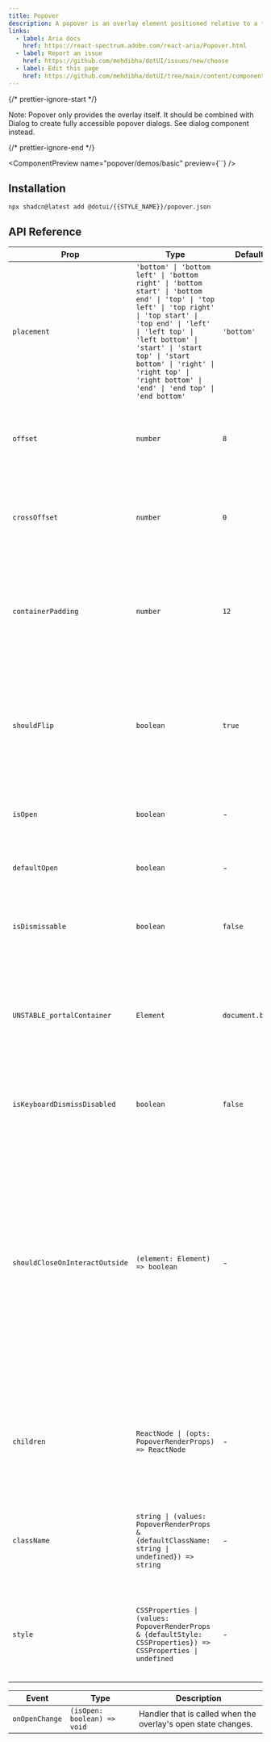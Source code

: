 ```yaml
---
title: Popover
description: A popover is an overlay element positioned relative to a trigger.
links:
  - label: Aria docs
    href: https://react-spectrum.adobe.com/react-aria/Popover.html
  - label: Report an issue
    href: https://github.com/mehdibha/dotUI/issues/new/choose
  - label: Edit this page
    href: https://github.com/mehdibha/dotUI/tree/main/content/components/overlays/popover.mdx?plain=1
---
```


{/* prettier-ignore-start */}

<Alert><span className="font-bold">Note:</span> Popover only provides the overlay itself. It should be combined with Dialog to create fully accessible popover dialogs. <Link href="/docs/components/overlays/dialog">See dialog</Link> component instead.</Alert>

{/* prettier-ignore-end */}

<ComponentPreview name="popover/demos/basic" preview={``} />

## Installation

```package-install
npx shadcn@latest add @dotui/{{STYLE_NAME}}/popover.json
```

## API Reference

| Prop                           | Type                                                                                                                                                                                                                                                                                                                     | Default         | Description                                                                                                                                                                                                                                                                                                     |
| ------------------------------ | ------------------------------------------------------------------------------------------------------------------------------------------------------------------------------------------------------------------------------------------------------------------------------------------------------------------------ | --------------- | --------------------------------------------------------------------------------------------------------------------------------------------------------------------------------------------------------------------------------------------------------------------------------------------------------------- |
| `placement`                    | `'bottom' \| 'bottom left' \| 'bottom right' \| 'bottom start' \| 'bottom end' \| 'top' \| 'top left' \| 'top right' \| 'top start' \| 'top end' \| 'left' \| 'left top' \| 'left bottom' \| 'start' \| 'start top' \| 'start bottom' \| 'right' \| 'right top' \| 'right bottom' \| 'end' \| 'end top' \| 'end bottom'` | `'bottom'`      | The placement of the element with respect to its anchor element.                                                                                                                                                                                                                                                |
| `offset`                       | `number`                                                                                                                                                                                                                                                                                                                 | `8`             | The additional offset applied along the main axis between the element and its anchor element.                                                                                                                                                                                                                   |
| `crossOffset`                  | `number`                                                                                                                                                                                                                                                                                                                 | `0`             | The additional offset applied along the cross axis between the element and its anchor element.                                                                                                                                                                                                                  |
| `containerPadding`             | `number`                                                                                                                                                                                                                                                                                                                 | `12`            | The placement padding that should be applied between the element and its surrounding container.                                                                                                                                                                                                                 |
| `shouldFlip`                   | `boolean`                                                                                                                                                                                                                                                                                                                | `true`          | Whether the element should flip its orientation (e.g. top to bottom or left to right) when there is insufficient room for it to render completely.                                                                                                                                                              |
| `isOpen`                       | `boolean`                                                                                                                                                                                                                                                                                                                | -               | Whether the overlay is open by default (controlled).                                                                                                                                                                                                                                                            |
| `defaultOpen`                  | `boolean`                                                                                                                                                                                                                                                                                                                | -               | Whether the overlay is open by default (uncontrolled).                                                                                                                                                                                                                                                          |
| `isDismissable`                | `boolean`                                                                                                                                                                                                                                                                                                                | `false`         | Whether to close the modal when the user interacts outside it.                                                                                                                                                                                                                                                  |
| `UNSTABLE_portalContainer`     | `Element`                                                                                                                                                                                                                                                                                                                | `document.body` | The container element in which the overlay portal will be placed. This may have unknown behavior depending on where it is portalled to.                                                                                                                                                                         |
| `isKeyboardDismissDisabled`    | `boolean`                                                                                                                                                                                                                                                                                                                | `false`         | Whether pressing the escape key to close the dialog should be disabled.                                                                                                                                                                                                                                         |
| `shouldCloseOnInteractOutside` | `(element: Element) => boolean`                                                                                                                                                                                                                                                                                          | -               | When user interacts with the argument element outside of the overlay ref, return `true` if `onClose` should be called. This gives you a chance to filter out interaction with elements that should not dismiss the overlay. By default, `onClose` will always be called on interaction outside the overlay ref. |
| `children`                     | `ReactNode \| (opts: PopoverRenderProps) => ReactNode`                                                                                                                                                                                                                                                                   | -               | The children of the component. A function may be provided to alter the children based on component state.                                                                                                                                                                                                       |
| `className`                    | `string \| (values: PopoverRenderProps & {defaultClassName: string \| undefined}) => string`                                                                                                                                                                                                                             | -               | The CSS className for the element. A function may be provided to compute the class based on component state.                                                                                                                                                                                                    |
| `style`                        | `CSSProperties \| (values: PopoverRenderProps & {defaultStyle: CSSProperties}) => CSSProperties \| undefined`                                                                                                                                                                                                            | -               | The inline style for the element. A function may be provided to compute the style based on component state.                                                                                                                                                                                                     |

| Event          | Type                        | Description                                                   |
| -------------- | --------------------------- | ------------------------------------------------------------- |
| `onOpenChange` | `(isOpen: boolean) => void` | Handler that is called when the overlay's open state changes. |
